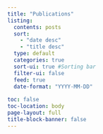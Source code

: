 ```yaml
---
title: "Publications"
listing:
  contents: posts
  sort: 
    - "date desc"
    - "title desc"
  type: default
  categories: true
  sort-ui: true #Sorting bar
  filter-ui: false
  feed: true
  date-format: "YYYY-MM-DD"
  
toc: false
toc-location: body
page-layout: full
title-block-banner: false
---
```



